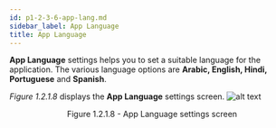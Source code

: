 ```yaml
---
id: p1-2-3-6-app-lang.md
sidebar_label: App Language
title: App Language
---
```


**App Language** settings helps you to set a suitable language for the application. The various language options are **Arabic, English, Hindi, Portuguese** and **Spanish**.

_Figure 1.2.1.8_ displays the **App Language** settings screen.
![alt text](/AutographaLiveImages/Getting_Started/app-language-ui-fig-1.2.1.8.jpg 'App Language settings screen')

<div align='center' style={{ fontStyle: 'Italic' }}>Figure 1.2.1.8 - App Language settings screen</div>
